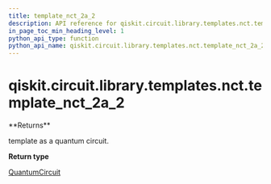 ```yaml
---
title: template_nct_2a_2
description: API reference for qiskit.circuit.library.templates.nct.template_nct_2a_2
in_page_toc_min_heading_level: 1
python_api_type: function
python_api_name: qiskit.circuit.library.templates.nct.template_nct_2a_2
---
```


<span id="qiskit-circuit-library-templates-nct-template-nct-2a-2" />

# qiskit.circuit.library.templates.nct.template\_nct\_2a\_2

<Function id="qiskit.circuit.library.templates.nct.template_nct_2a_2" github="https://github.com/qiskit/qiskit/tree/stable/0.24/qiskit/circuit/library/templates/nct/template_nct_2a_2.py" signature="template_nct_2a_2()">
  **Returns**

  template as a quantum circuit.

  **Return type**

  [QuantumCircuit](qiskit.circuit.QuantumCircuit "qiskit.circuit.QuantumCircuit")
</Function>

